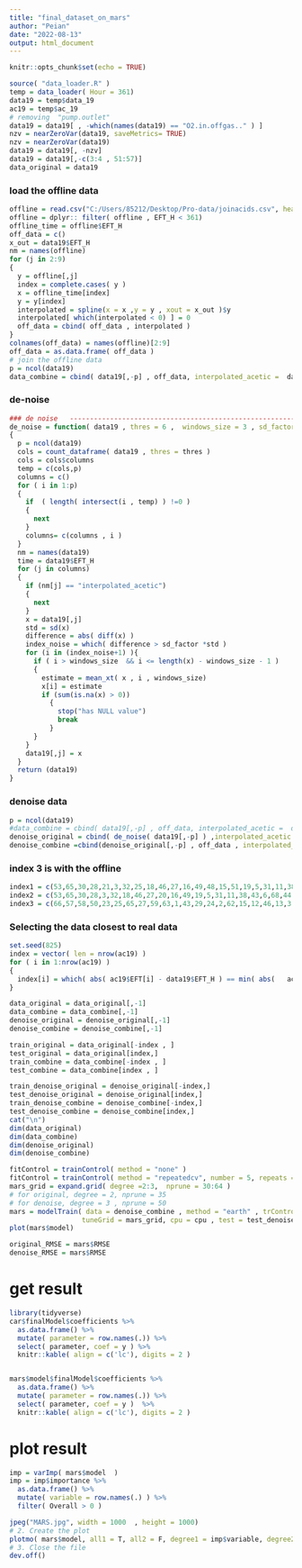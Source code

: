 ```yaml
---
title: "final_dataset_on_mars"
author: "Peian"
date: "2022-08-13"
output: html_document
---
```


```r
knitr::opts_chunk$set(echo = TRUE)
```


```r
source( "data_loader.R" )
temp = data_loader( Hour = 361)
data19 = temp$data_19
ac19 = temp$ac_19
# removing  "pump.outlet"
data19 = data19[ , -which(names(data19) == "O2.in.offgas.." ) ] 
nzv = nearZeroVar(data19, saveMetrics= TRUE)
nzv = nearZeroVar(data19)
data19 = data19[, -nzv]
data19 = data19[,-c(3:4 , 51:57)]
data_original = data19
```

### load the offline data
```r
offline = read.csv("C:/Users/85212/Desktop/Pro-data/joinacids.csv", header=TRUE)
offline = dplyr:: filter( offline , EFT_H < 361)
offline_time = offline$EFT_H
off_data = c()
x_out = data19$EFT_H
nm = names(offline)
for (j in 2:9)
{
  y = offline[,j]
  index = complete.cases( y )
  x = offline_time[index]
  y = y[index]
  interpolated = spline(x = x ,y = y , xout = x_out )$y
  interpolated[ which(interpolated < 0) ] = 0
  off_data = cbind( off_data , interpolated )
}
colnames(off_data) = names(offline)[2:9]
off_data = as.data.frame( off_data )
# join the offline data
p = ncol(data19)
data_combine = cbind( data19[,-p] , off_data, interpolated_acetic =  data19[,p]  )
```


### de-noise
```r
### de noise   ----------------------------------------------------------
de_noise = function( data19 , thres = 6 ,  windows_size = 3 , sd_factor = 2 )
{
  p = ncol(data19)
  cols = count_dataframe( data19 , thres = thres ) 
  cols = cols$columns
  temp = c(cols,p)
  columns = c()
  for ( i in 1:p)
  {
    if  ( length( intersect(i , temp) ) !=0 )
    {
      next
    }
    columns= c(columns , i )
  }
  nm = names(data19)
  time = data19$EFT_H
  for (j in columns)
  {
    if (nm[j] == "interpolated_acetic")
    {
      next
    }
    x = data19[,j]
    std = sd(x)
    difference = abs( diff(x) )
    index_noise = which( difference > sd_factor *std )
    for (i in (index_noise+1) ){
      if ( i > windows_size  && i <= length(x) - windows_size - 1 )
      {
        estimate = mean_xt( x , i , windows_size)
        x[i] = estimate
        if (sum(is.na(x) > 0))
          {
            stop("has NULL value")
            break
          }
      }
    }
    data19[,j] = x
  }
  return (data19)
}

```
### denoise data
```r
p = ncol(data19)
#data_combine = cbind( data19[,-p] , off_data, interpolated_acetic =  data19[,p]  )
denoise_original = cbind( de_noise( data19[,-p] ) ,interpolated_acetic = data19[,p] )
denoise_combine =cbind(denoise_original[,-p] , off_data , interpolated_acetic= data19[,p])
```
### index 3 is with the offline
```r
index1 = c(53,65,30,28,21,3,32,25,18,46,27,16,49,48,15,51,19,5,31,11,38,43,6,68,44,33,4,2,52,17,13,10,9,14,66,12,63,7,8,45,40,50,39,37,64,42,47,41)
index2 = c(53,65,30,28,3,32,18,46,27,20,16,49,19,5,31,11,38,43,6,68,44,33,4,2,52,17,13,66,12,63,7,45,40,50,39,37,64,42,47,41)
index3 = c(66,57,58,50,23,25,65,27,59,63,1,43,29,24,2,62,15,12,46,13,3,16,61,8,28,40,14,35,30,10,4,49,54,5,9,41,53,64,34,37,36,42,39,44,38)
```

### Selecting the data closest to real data
```r
set.seed(825)
index = vector( len = nrow(ac19) )
for ( i in 1:nrow(ac19) )
{
  index[i] = which( abs( ac19$EFT[i] - data19$EFT_H ) == min( abs(   ac19$EFT[i] - data19$EFT_H) ) )
}

data_original = data_original[,-1]
data_combine = data_combine[,-1]
denoise_original = denoise_original[,-1]
denoise_combine = denoise_combine[,-1]

train_original = data_original[-index , ]
test_original = data_original[index,]
train_combine = data_combine[-index , ]
test_combine = data_combine[index , ]

train_denoise_original = denoise_original[-index,]
test_denoise_original = denoise_original[index,]
train_denoise_combine = denoise_combine[-index,]
test_denoise_combine = denoise_combine[index,]
cat("\n")
dim(data_original)
dim(data_combine)
dim(denoise_original)
dim(denoise_combine)
```


```r
fitControl = trainControl( method = "none" )
fitControl = trainControl( method = "repeatedcv", number = 5, repeats = 3 )
mars_grid = expand.grid( degree =2:3,  nprune = 30:64 )
# for original, degree = 2, nprune = 35
# for denoise, degree = 3 , nprune = 50
mars = modelTrain( data = denoise_combine , method = "earth" , trControl = fitControl,
                  tuneGrid = mars_grid, cpu = cpu , test = test_denoise_combine)
plot(mars$model)
```


```r
original_RMSE = mars$RMSE
denoise_RMSE = mars$RMSE
```

# get result
```r
library(tidyverse)
car$finalModel$coefficients %>%
  as.data.frame() %>%
  mutate( parameter = row.names(.)) %>%
  select( parameter, coef = y ) %>%
  knitr::kable( align = c('lc'), digits = 2 )


mars$model$finalModel$coefficients %>%
  as.data.frame() %>%
  mutate( parameter = row.names(.)) %>%
  select( parameter, coef = y )  %>% 
  knitr::kable( align = c('lc'), digits = 2 )
```

# plot result
```r
imp = varImp( mars$model  ) 
imp = imp$importance %>%
  as.data.frame() %>%
  mutate( variable = row.names(.) ) %>%
  filter( Overall > 0 )

jpeg("MARS.jpg", width = 1000  , height = 1000)
# 2. Create the plot
plotmo( mars$model, all1 = T, all2 = F, degree1 = imp$variable, degree2 = imp$variable ) 
# 3. Close the file
dev.off()

```

